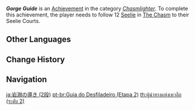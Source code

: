 {{Achievement Infobox
|title        = Gorge Guide
|id           = 80149
|order id     = 0149
|category     = Chasmlighter
|description  = Follow 12 [[Seelie]] in [[The Chasm (Subregion)|The Chasm]] to their Seelie Courts.
|requirements = 
|primogems    = 10
|tracking     = Tracks the amount of Seelie found.
|topic        = Seelie
|set          = Gorge Guide
|tier         = 2
|tiers_total  = 3
}}
'''''Gorge Guide''''' is an [[Achievement]] in the category ''[[Chasmlighter]]''. To complete this achievement, the player needs to follow 12 [[Seelie]] in [[The Chasm (Subregion)|The Chasm]] to their Seelie Courts.
<!--
==Trivia==

==Video Guides==
{{EVT
|video1   = 
|caption1 = 
}}
-->
==Other Languages==
{{Other Languages|Transclude=Gorge Guide}}

==Change History==
{{Change History|2.6}}
<!--
==References==
{{Reflist}}
-->
==Navigation==
{{Achievement Navbox}}

[[ja:岩淵の導き (2段)]]
[[pt-br:Guia do Desfiladeiro (Etapa 2)]]
[[th:ผู้นำทางแห่งเหวลึก (ระดับ 2)]]